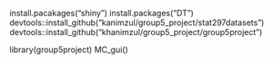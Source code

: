 install.pacakages("shiny")
install.packages("DT")
devtools::install_github("kanimzul/group5_project/stat297datasets")
devtools::install_github("khanimzul/group5_project/group5project")

library(group5project)
MC_gui()

